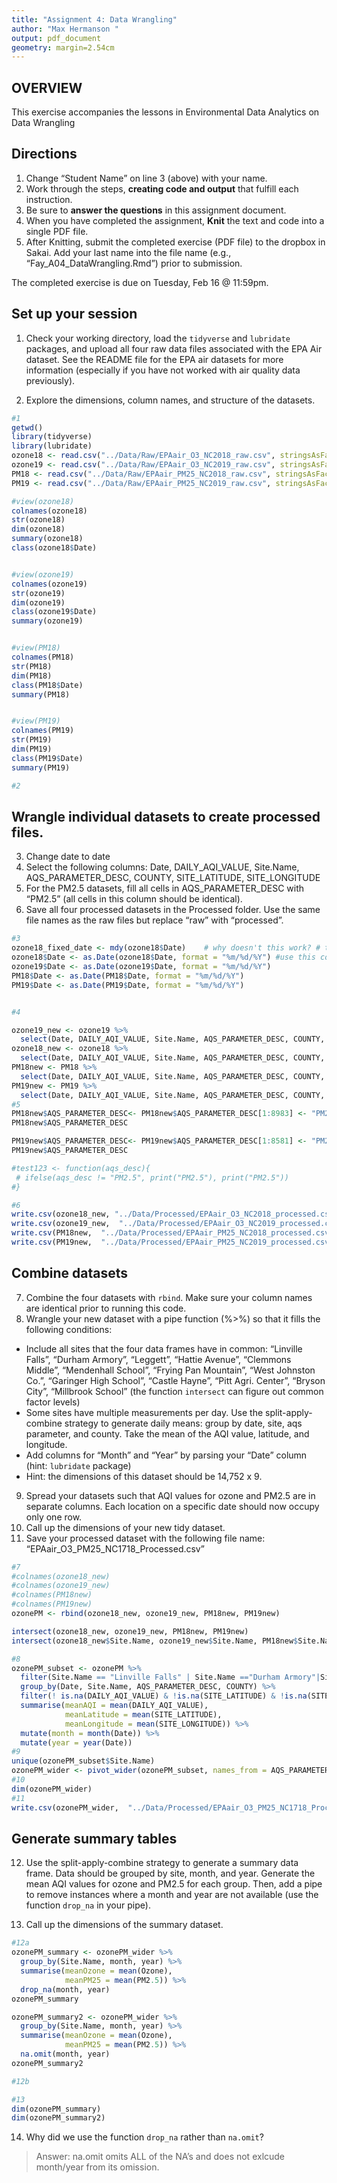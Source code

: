 ```yaml
---
title: "Assignment 4: Data Wrangling"
author: "Max Hermanson "
output: pdf_document
geometry: margin=2.54cm
---
```


## OVERVIEW

This exercise accompanies the lessons in Environmental Data Analytics on Data Wrangling 

## Directions
1. Change "Student Name" on line 3 (above) with your name.
2. Work through the steps, **creating code and output** that fulfill each instruction.
3. Be sure to **answer the questions** in this assignment document.
4. When you have completed the assignment, **Knit** the text and code into a single PDF file.
5. After Knitting, submit the completed exercise (PDF file) to the dropbox in Sakai. Add your last name into the file name (e.g., "Fay_A04_DataWrangling.Rmd") prior to submission.

The completed exercise is due on Tuesday, Feb 16 @ 11:59pm.

## Set up your session 
1. Check your working directory, load the `tidyverse` and `lubridate` packages, and upload all four raw data files associated with the EPA Air dataset. See the README file for the EPA air datasets for more information (especially if you have not worked with air quality data previously). 

2. Explore the dimensions, column names, and structure of the datasets. 

```r
#1
getwd()
library(tidyverse)
library(lubridate)
ozone18 <- read.csv("../Data/Raw/EPAair_O3_NC2018_raw.csv", stringsAsFactors = TRUE)
ozone19 <- read.csv("../Data/Raw/EPAair_O3_NC2019_raw.csv", stringsAsFactors = TRUE)
PM18 <- read.csv("../Data/Raw/EPAair_PM25_NC2018_raw.csv", stringsAsFactors = TRUE)
PM19 <- read.csv("../Data/Raw/EPAair_PM25_NC2019_raw.csv", stringsAsFactors = TRUE)

#view(ozone18)
colnames(ozone18)
str(ozone18)
dim(ozone18)
summary(ozone18)
class(ozone18$Date)


#view(ozone19)
colnames(ozone19)
str(ozone19)
dim(ozone19)
class(ozone19$Date)
summary(ozone19)


#view(PM18)
colnames(PM18)
str(PM18)
dim(PM18)
class(PM18$Date)
summary(PM18)


#view(PM19)
colnames(PM19)
str(PM19)
dim(PM19)
class(PM19$Date)
summary(PM19)

#2
```

## Wrangle individual datasets to create processed files.
3. Change date to date
4. Select the following columns: Date, DAILY_AQI_VALUE, Site.Name, AQS_PARAMETER_DESC, COUNTY, SITE_LATITUDE, SITE_LONGITUDE
5. For the PM2.5 datasets, fill all cells in AQS_PARAMETER_DESC with "PM2.5" (all cells in this column should be identical).
6. Save all four processed datasets in the Processed folder. Use the same file names as the raw files but replace "raw" with "processed".

```r
#3
ozone18_fixed_date <- mdy(ozone18$Date)    # why doesn't this work? # this line not part of homework solution 
ozone18$Date <- as.Date(ozone18$Date, format = "%m/%d/%Y") #use this code 
ozone19$Date <- as.Date(ozone19$Date, format = "%m/%d/%Y")
PM18$Date <- as.Date(PM18$Date, format = "%m/%d/%Y")
PM19$Date <- as.Date(PM19$Date, format = "%m/%d/%Y")


#4

ozone19_new <- ozone19 %>% 
  select(Date, DAILY_AQI_VALUE, Site.Name, AQS_PARAMETER_DESC, COUNTY, SITE_LATITUDE, SITE_LONGITUDE)
ozone18_new <- ozone18 %>% 
  select(Date, DAILY_AQI_VALUE, Site.Name, AQS_PARAMETER_DESC, COUNTY, SITE_LATITUDE, SITE_LONGITUDE)
PM18new <- PM18 %>% 
  select(Date, DAILY_AQI_VALUE, Site.Name, AQS_PARAMETER_DESC, COUNTY, SITE_LATITUDE, SITE_LONGITUDE) 
PM19new <- PM19 %>% 
  select(Date, DAILY_AQI_VALUE, Site.Name, AQS_PARAMETER_DESC, COUNTY, SITE_LATITUDE, SITE_LONGITUDE) 
#5
PM18new$AQS_PARAMETER_DESC<- PM18new$AQS_PARAMETER_DESC[1:8983] <- "PM2.5"
PM18new$AQS_PARAMETER_DESC

PM19new$AQS_PARAMETER_DESC<- PM19new$AQS_PARAMETER_DESC[1:8581] <- "PM2.5"
PM19new$AQS_PARAMETER_DESC

#test123 <- function(aqs_desc){
 # ifelse(aqs_desc != "PM2.5", print("PM2.5"), print("PM2.5"))
#}

#6 
write.csv(ozone18_new, "../Data/Processed/EPAair_O3_NC2018_processed.csv")
write.csv(ozone19_new,  "../Data/Processed/EPAair_O3_NC2019_processed.csv")
write.csv(PM18new,  "../Data/Processed/EPAair_PM25_NC2018_processed.csv")
write.csv(PM19new,  "../Data/Processed/EPAair_PM25_NC2019_processed.csv")


```


## Combine datasets
7. Combine the four datasets with `rbind`. Make sure your column names are identical prior to running this code. 
8. Wrangle your new dataset with a pipe function (%>%) so that it fills the following conditions: 

* Include all sites that the four data frames have in common: "Linville Falls", "Durham Armory", "Leggett", "Hattie Avenue", "Clemmons Middle", "Mendenhall School", "Frying Pan Mountain", "West Johnston Co.", "Garinger High School", "Castle Hayne", "Pitt Agri. Center", "Bryson City", "Millbrook School" (the function `intersect` can figure out common factor levels)
* Some sites have multiple measurements per day. Use the split-apply-combine strategy to generate daily means: group by date, site, aqs parameter, and county. Take the mean of the AQI value, latitude, and longitude.
* Add columns for "Month" and "Year" by parsing your "Date" column (hint: `lubridate` package)
* Hint: the dimensions of this dataset should be 14,752 x 9.

9. Spread your datasets such that AQI values for ozone and PM2.5 are in separate columns. Each location on a specific date should now occupy only one row.
10. Call up the dimensions of your new tidy dataset.
11. Save your processed dataset with the following file name: "EPAair_O3_PM25_NC1718_Processed.csv"

```r
#7
#colnames(ozone18_new)
#colnames(ozone19_new)
#colnames(PM18new)
#colnames(PM19new)
ozonePM <- rbind(ozone18_new, ozone19_new, PM18new, PM19new)

intersect(ozone18_new, ozone19_new, PM18new, PM19new) 
intersect(ozone18_new$Site.Name, ozone19_new$Site.Name, PM18new$Site.Name, PM19new$Site.Name) # does not work.... 

#8
ozonePM_subset <- ozonePM %>% 
  filter(Site.Name == "Linville Falls" | Site.Name =="Durham Armory"|Site.Name == "Leggett"| Site.Name =="Hattie Avenue"|Site.Name == "Clemmons Middle"| Site.Name =="Mendenhall School"| Site.Name =="Frying Pan Mountain"| Site.Name =="West Johnston Co."| Site.Name =="Garinger High School"|Site.Name =="Castle Hayne"|Site.Name == "Pitt Agri. Center"|Site.Name == "Bryson City"| Site.Name =="Millbrook School" ) %>% 
  group_by(Date, Site.Name, AQS_PARAMETER_DESC, COUNTY) %>% 
  filter(! is.na(DAILY_AQI_VALUE) & !is.na(SITE_LATITUDE) & !is.na(SITE_LONGITUDE)) %>% 
  summarise(meanAQI = mean(DAILY_AQI_VALUE),
            meanLatitude = mean(SITE_LATITUDE),
            meanLongitude = mean(SITE_LONGITUDE)) %>% 
  mutate(month = month(Date)) %>% 
  mutate(year = year(Date))
#9
unique(ozonePM_subset$Site.Name)
ozonePM_wider <- pivot_wider(ozonePM_subset, names_from = AQS_PARAMETER_DESC, values_from = meanAQI)
#10
dim(ozonePM_wider)
#11
write.csv(ozonePM_wider,  "../Data/Processed/EPAair_O3_PM25_NC1718_Processed.csv")
```


## Generate summary tables
12. Use the split-apply-combine strategy to generate a summary data frame. Data should be grouped by site, month, and year. Generate the mean AQI values for ozone and PM2.5 for each group. Then, add a pipe to remove instances where a month and year are not available (use the function `drop_na` in your pipe). 

13. Call up the dimensions of the summary dataset.

```r
#12a
ozonePM_summary <- ozonePM_wider %>%
  group_by(Site.Name, month, year) %>% 
  summarise(meanOzone = mean(Ozone),
            meanPM25 = mean(PM2.5)) %>% 
  drop_na(month, year)
ozonePM_summary

ozonePM_summary2 <- ozonePM_wider %>%
  group_by(Site.Name, month, year) %>% 
  summarise(meanOzone = mean(Ozone),
            meanPM25 = mean(PM2.5)) %>% 
  na.omit(month, year)
ozonePM_summary2

#12b

#13
dim(ozonePM_summary)
dim(ozonePM_summary2)
```

14. Why did we use the function `drop_na` rather than `na.omit`?

> Answer: na.omit omits ALL of the NA's and does not exlcude month/year from its omission. 
